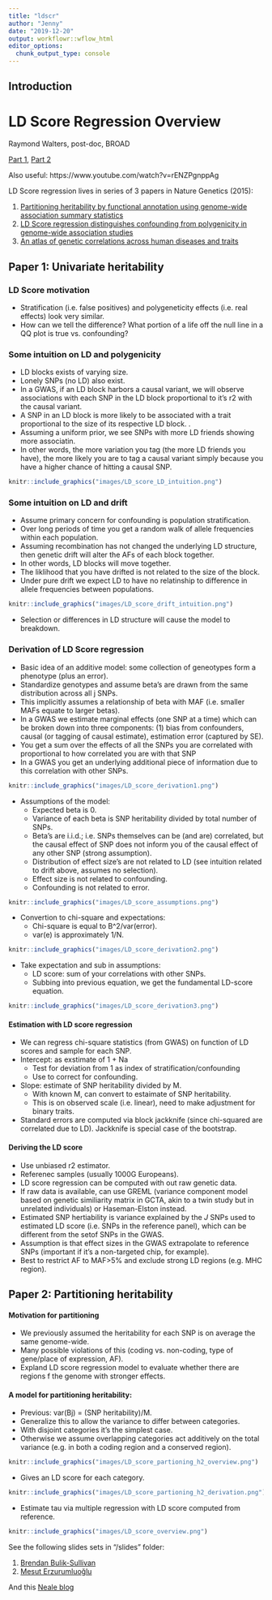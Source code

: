 ```yaml
---
title: "ldscr"
author: "Jenny"
date: "2019-12-20"
output: workflowr::wflow_html
editor_options:
  chunk_output_type: console
---
```


## Introduction

# LD Score Regression Overview
Raymond Walters, post-doc, BROAD

[Part 1](https://www.youtube.com/watch?v=dVrF0l9jMgE), [Part 2](https://www.youtube.com/watch?v=QVPNouAbXsY)

Also useful: https://www.youtube.com/watch?v=rENZPgnppAg


LD Score regression lives in series of 3 papers in Nature Genetics (2015): 

1. [Partitioning heritability by functional annotation using genome-wide association summary statistics](https://www.nature.com/articles/ng.3404)
2. [LD Score regression distinguishes confounding from polygenicity in genome-wide association studies](https://www.nature.com/articles/ng.3211)
3. [An atlas of genetic correlations across human diseases and traits](https://www.nature.com/articles/ng.3406)

## Paper 1: Univariate heritability

### LD Score motivation
  - Stratification (i.e. false positives) and polygeneticity effects (i.e. real effects) look very similar.
  - How can we tell the difference? What portion of a life off the null line in a QQ plot is true vs. confounding?  
  
### Some intuition on LD and polygenicity 
  - LD blocks exists of varying size. 
  - Lonely SNPs (no LD) also exist. 
  - In a GWAS, if an LD block harbors a causal variant, we will observe associations with each SNP in the LD block proportional to it's r2 with the causal variant.
  - A SNP in an LD block is more likely to be associated with a trait proportional to the size of its respective LD block. .
  - Assuming a uniform prior, we see SNPs with more LD friends showing more associatin. 
  - In other words, the more variation you tag (the more LD friends you have), the more likely you are to tag a causal variant simply because you have a higher chance of hitting a causal SNP. 

```r
knitr::include_graphics("images/LD_score_LD_intuition.png")
```


### Some intuition on LD and drift
  - Assume primary concern for confounding is population stratification.
  - Over long periods of time you get a random walk of allele frequencies within each population.
  - Assuming recombination has not changed the underlying LD structure, then genetic drift will alter the AFs of each block together.  
  - In other words, LD blocks will move together. 
  - The liklihood that you have drifted is not related to the size of the block.
  - Under pure drift we expect LD to have no relatinship to difference in allele frequencies between populations.

```r
knitr::include_graphics("images/LD_score_drift_intuition.png")
```

  - Selection or differences in LD structure will cause the model to breakdown. 
  
### Derivation of LD Score regression 
- Basic idea of an additive model: some collection of geneotypes form a phenotype (plus an error). 
- Standardize genotypes and assume beta's are drawn from the same distribution across all j SNPs. 
- This implicitly assumes a relationship of beta with MAF (i.e. smaller MAFs equate to larger betas).
- In a GWAS we estimate marginal effects (one SNP at a time) which can be broken down into three components: (1) bias from confounders, causal (or tagging of causal estimate), estimation error (captured by SE).
- You get a sum over the effects of all the SNPs you are correlated with proportional to how correlated you are with that SNP
- In a GWAS you get an underlying additional piece of information due to this correlation with other SNPs.
```r
knitr::include_graphics("images/LD_score_derivation1.png")
```
   
- Assumptions of the model: 
  - Expected beta is 0.
  - Variance of each beta is SNP heritability divided by total number of SNPs.  
  - Beta's are i.i.d.; i.e. SNPs themselves can be (and are) correlated, but the causal effect of SNP does not inform you of the causal effect of any other SNP (strong assumption).
  - Distribution of effect size's are not related to LD (see intuition related to drift above, assumes no selection).
  - Effect size is not related to confounding.
  - Confounding is not related to error. 
  
```r
knitr::include_graphics("images/LD_score_assumptions.png")
```

- Convertion to chi-square and expectations: 
  - Chi-square is equal to B^2/var(error).
  - var(e) is approximately 1/N.
  
```r
knitr::include_graphics("images/LD_score_derivation2.png")
```
  
- Take expectation and sub in assumptions:
  - LD score: sum of your correlations with other SNPs. 
  - Subbing into previous equation, we get the fundamental LD-score equation. 

```r
knitr::include_graphics("images/LD_score_derivation3.png")
```


#### Estimation with LD score regression
- We can regress chi-square statistics (from GWAS) on function of LD scores and sample for each SNP. 
- Intercept: as exstimate of 1 + Na
  - Test for deviation from 1 as index of stratification/confounding
  - Use to correct for confounding. 
- Slope: estimate of SNP heritability divided by M. 
  - With known M, can convert to estaimate of SNP heritability. 
  - This is on observed scale (i.e. linear), need to make adjustment for binary traits. 
- Standard errors are computed via block jackknife (since chi-squared are correlated due to LD). Jackknife is special case of the bootstrap.

#### Deriving the LD score
- Use unbiased r2 estimator.
- Referenec samples (usually 1000G Europeans).
- LD score regression can be computed with out raw genetic data.
- If raw data is available, can use GREML (variance component model based on genetic similiarity matrix in GCTA, akin to a twin study but in unrelated individuals) or Haseman-Elston instead.
- Estimated SNP hertiability is variance explained by the *J* SNPs used to estimated LD score (i.e. SNPs in the reference panel), which can be different from the setof SNPs in the GWAS. 
- Assumption is that effect sizes in the GWAS extrapolate to reference SNPs (important if it's a non-targeted chip, for example).
- Best to restrict AF to MAF>5% and exclude strong LD regions (e.g. MHC region).

## Paper 2: Partitioning heritability 

#### Motivation for partitioning 

- We previously assumed the heritability for each SNP is on average the same genome-wide. 
- Many possible violations of this (coding vs. non-coding, type of gene/place of expression, AF). 
- Expland LD score regression model to evaluate whether there are regions f the genome with stronger effects. 

#### A model for partitioning heritability: 

- Previous: var(Bj) = (SNP heritability)/M.
- Generalize this to allow the variance to differ between categories.
- With disjoint categories it's the simplest case. 
- Otherwise we assume overlapping categories act additively on the total variance (e.g. in both a coding region and a conserved region). 

```r
knitr::include_graphics("images/LD_score_partioning_h2_overview.png")
```

- Gives an LD score for each category.

```r
knitr::include_graphics("images/LD_score_partioning_h2_derivation.png")
```

- Estimate tau via multiple regression with LD score computed from reference.

```r
knitr::include_graphics("images/LD_score_overview.png")
```

See the following slides sets in "/slides" folder:

  1. [Brendan Bulik-Sullivan](https://www.med.unc.edu/pgc/statgen/stat-gen-archive-2015/)
  2. [Mesut Erzurumluoğlu](https://mesuturkey.wordpress.com/publications/)
  
And this [Neale blog](http://www.nealelab.is/blog/2017/9/14/heritability-501-ldsr-based-h2-in-ukbb-for-the-technically-minded)
  
  


